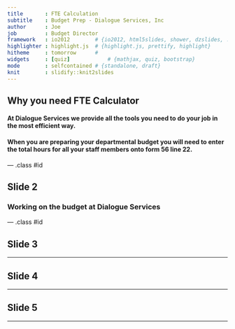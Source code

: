 ```yaml
---
title       : FTE Calculation
subtitle    : Budget Prep - Dialogue Services, Inc
author      : Joe
job         : Budget Director
framework   : io2012        # {io2012, html5slides, shower, dzslides, ...}
highlighter : highlight.js  # {highlight.js, prettify, highlight}
hitheme     : tomorrow      # 
widgets     : [quiz]            # {mathjax, quiz, bootstrap}
mode        : selfcontained # {standalone, draft}
knit        : slidify::knit2slides
---
```


## Why you need FTE Calculator

#### At Dialogue Services we provide all the tools you need to do your job in the most efficient way.


#### When you are preparing your departmental budget you will need to enter the total hours for all your staff members onto form 56 line 22.


--- .class #id 

## Slide 2

### Working on the budget at Dialogue Services

--- .class #id

## Slide 3


---

## Slide 4

---

## Slide 5

---